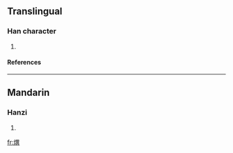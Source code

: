 ==Translingual==
===Han character===
{{Han char|rn=86|rad=火|as=12|sn=16|four=9688<sub>1</sub>|canj=火田廿金 (FWTC)}}
# {{defn|Han|sort=火12}}
====References====
{{Han ref|kx=0681.240|dkj=19383|hdz=32233.130|uh=71BC|ud=29116|bh=EA55|bd=59989}}

----
==Mandarin==
===Hanzi===
{{cmn-hanzi|pin=[[yì]] (yi4)|wg=i<sup>4</sup>}}
# {{defn|Mandarin}}

[[fr:熼]]